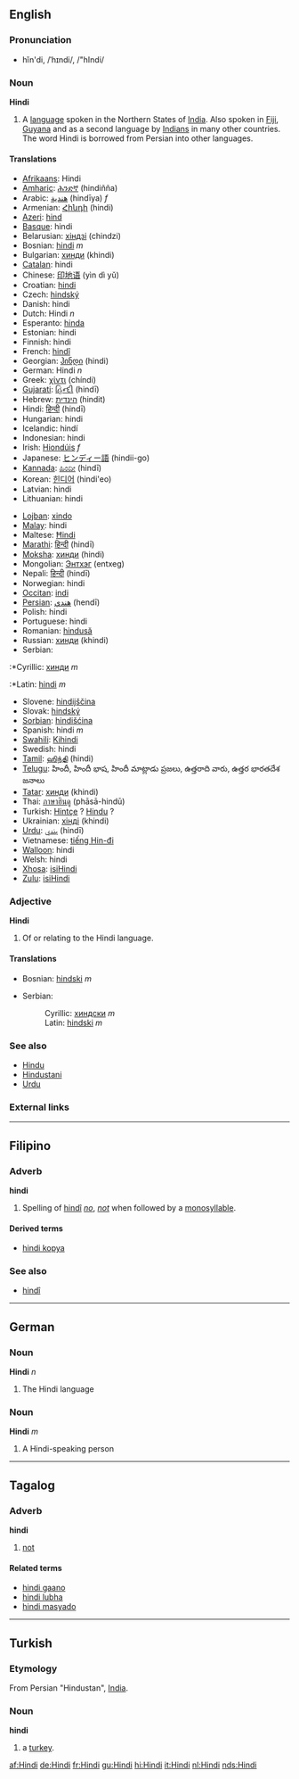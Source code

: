 ==English==

===Pronunciation===
*hĭn'di, /ˈhɪndi/, /"hIndi/

===Noun===
{{wikipedia}}
'''Hindi'''
# A [[language]] spoken in the Northern States of [[India]].  Also spoken in [[Fiji]], [[Guyana]] and as a second language by [[Indian]]s in many other countries. The word Hindi is borrowed from Persian into other languages.

====Translations====
{{top}}
*[[Afrikaans]]: Hindi
*[[Amharic]]: [[ሕንድኛ]] (hindiñña)
*Arabic: [[هندية]] (hindīya) ''f''
*Armenian: [[Հինդի]] (hindi)
*[[Azeri]]: [[hind]]
*[[Basque]]: hindi
*Belarusian: [[хіндзі]] (chindzi)
*Bosnian: [[hindi]] ''m''
*Bulgarian: [[хинди]] (khindi)
*[[Catalan]]: hindi
*Chinese: [[印地语]] (yìn dì yǔ)
*Croatian: [[hindi]]
*Czech: [[hindský]]
*Danish: hindi
*Dutch: Hindi ''n''
*Esperanto: [[hinda]]
*Estonian: hindi
*Finnish: hindi
*French: [[hindî]]
*Georgian: [[ჰინდი]] (hindi)
*German: Hindi ''n''
*Greek: [[χίντι]] (chíndi)
*[[Gujarati]]: [[હિન્દી]] (hindī)
*Hebrew: [[הינדית]] (hindit)
*Hindi: [[हिन्दी]] (hindī)
*Hungarian: hindi
*Icelandic: hindí
*Indonesian: hindi
*Irish: [[Hiondúis]] ''f''
*Japanese: [[ヒンディー語]] (hindii-go)
*[[Kannada]]: [[ಹಿಂದೀ]] (hindī)
*Korean: [[힌디어]] (hindi'eo)
*Latvian: hindi
*Lithuanian: hindi
{{mid}}
*[[Lojban]]: [[xindo]]
*[[Malay]]: hindi
*Maltese: [[Ħindi]]
*[[Marathi]]: [[हिन्दी]] (hindī)
*[[Moksha]]: [[хинди]] (hindi)
*Mongolian: [[Энтхэг]] (entxeg)
*Nepali: [[हिन्दी]] (hindī)
*Norwegian: hindi
*[[Occitan]]: [[indi]]
*[[Persian]]: [[هندي]] (hendī)
*Polish: hindi
*Portuguese: hindi
*Romanian: [[hindusă]]
*Russian: [[хинди]] (khindi)
*Serbian:
:*Cyrillic: [[хинди]] ''m''
:*Latin: [[hindi]] ''m''
*Slovene: [[hindijščina]]
*Slovak: [[hindský]]
*[[Sorbian]]: [[hindišćina]]
*Spanish: hindi ''m''
*[[Swahili]]: [[Kihindi]]
*Swedish: hindi
*[[Tamil]]: [[ஹிந்தி]] (hindi)
*[[Telugu]]: హిందీ, హిందీ భాష, హిందీ మాట్లాడు ప్రజలు, ఉత్తరాది వారు, ఉత్తర భారతదేశ జనాలు
*[[Tatar]]: [[хинди]] (khindi)
*Thai: [[ภาษาฮินดู]] (phāsā-hindū)
*Turkish: [[Hintçe]] ? [[Hindu]] ?
*Ukrainian: [[хiндi]] (khindi)
*[[Urdu]]: [[ہندي]] (hindī)
*Vietnamese: [[tiếng Hin-đi]]
*[[Walloon]]: hindi
*Welsh: hindi
*[[Xhosa]]: [[isiHindi]]
*[[Zulu]]: [[isiHindi]]
{{bottom}}

===Adjective===
'''Hindi'''
# Of or relating to the Hindi language.

====Translations====
{{top}}
*Bosnian: [[hindski]] ''m''
{{mid}}
*Serbian:
*:Cyrillic: [[хиндски]] ''m''
*:Latin: [[hindski]] ''m''
{{bottom}}

===See also===
*[[Hindu]]
*[[Hindustani]]
*[[Urdu]]

===External links===
{{interwiktionary|code=hi}}


----
==Filipino==
===Adverb===<!-- or particle? -->
'''hindi'''

# Spelling of [[hindî]] ''[[no]]'', ''[[not]]'' when followed by a [[monosyllable]].

====Derived terms====
*[[hindi kopya]]

===See also===
*[[hindî]]

----
==German==
===Noun===
'''Hindi''' ''n''
# The Hindi language

===Noun===
'''Hindi''' ''m''
# A Hindi-speaking person

----
==Tagalog==
===Adverb===
'''hindi'''
# [[not]]

====Related terms====
*[[hindi gaano]]
*[[hindi lubha]]
*[[hindi masyado]]

----
==Turkish==
===Etymology===
From Persian "Hindustan", [[India]].

===Noun===
'''hindi'''
# a [[turkey]].

[[af:Hindi]]
[[de:Hindi]]
[[fr:Hindi]]
[[gu:Hindi]]
[[hi:Hindi]]
[[it:Hindi]]
[[nl:Hindi]]
[[nds:Hindi]]